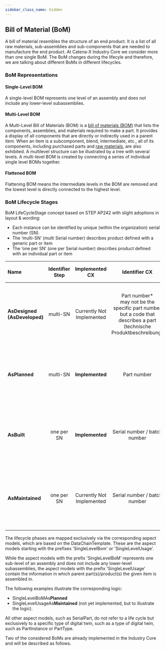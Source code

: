 ```yaml
---
sidebar_class_name: hidden
---
```


<!---
This work is licensed under the CC-BY-4.0 (https://creativecommons.org/licenses/by/4.0/legalcode).

- SPDX-License-Identifier: CC-BY-4.0
- SPDX-FileCopyrightText: 2023 BASF SE
- SPDX-FileCopyrightText: 2023 Bayerische Motoren Werke Aktiengesellschaft (BMW AG)
- SPDX-FileCopyrightText: 2023 Fraunhofer-Gesellschaft zur Foerderung der angewandten Forschung e.V. (represented by Fraunhofer ISST & Fraunhofer IML)
- SPDX-FileCopyrightText: 2023 German Edge Cloud GmbH & Co. KG
- SPDX-FileCopyrightText: 2023 Mercedes Benz AG
- SPDX-FileCopyrightText: 2023 Robert Bosch Manufacturing Solutions GmbH
- SPDX-FileCopyrightText: 2023 SAP SE
- SPDX-FileCopyrightText: 2023 Siemens AG
- SPDX-FileCopyrightText: 2023 T-Systems International GmbH
- SPDX-FileCopyrightText: 2023 ZF Friedrichshafen AG
- SPDX-FileCopyrightText: 2023 Contributors to the Eclipse Foundation
- Source URL: https://github.com/eclipse-tractusx/eclipse-tractusx.github.io/tree/main/docs-kits/kits/traceability-kit (latest version)
--->

## Bill of Material (BoM)

A bill of material resembles the structure of an end product. It is a list of all raw materials, sub-assemblies and sub-components that are needed to manufacture the end product.
At Catena-X Industry Core we consider more than one single BoM. The BoM changes during the lifecyle and therefore, we are talking about different BoMs in different lifecycles.

### BoM Representations

#### Single-Level BOM

A single-level BOM represents one level of an assembly and does not include any lower-level subassemblies.

#### Multi-Level BOM

A Multi-Level Bill of Materials (BOM) is a [bill of materials (BOM)](https://www.bterrell.com/sage-accpac-erp/manufacturing/definition-multi-level-bom/definition-bom/) that lists the components, assemblies, and materials required to make a part. It provides a display of all components that are directly or indirectly used in a parent item. When an item is a subcomponent, blend, intermediate, etc., all of its components, including purchased parts and [raw materials](https://www.bterrell.com/sage-accpac-erp/manufacturing/definition-multi-level-bom/definition-bom/definition-raw-materials/), are also exhibited. A multilevel structure can be illustrated by a tree with several levels. A multi-level BOM is created by connecting a series of individual single level BOMs together.

#### Flattened BOM

Flattening BOM means the intermediate levels in the BOM are removed and the lowest level is directly connected to the highest level.

### BoM Lifecycle Stages

BoM LifeCycleStage concept based on STEP AP242 with slight adoptions in layout & wording:

- Each instance can be identified by unique (within the organization) serial number (SN).
- The ‘multi-SN’ (multi Serial number) describes product defined with a generic part or item
- The ‘one per SN’ (one per Serial number) describes product defined with an individual part or item

| Name |Identifier Step |Implemented CX |Identifier CX| Description |Purpose |Creating time of BoM | BoM Ausprägungen | one/more fix suppliers |
| :--- | :----:|:----: |:----: |:----: | :----: |:----: |:----: |:----: |
| **AsDesigned (AsDeveloped)** | multi-SN | Currently Not Implemented |Part number* <br />may not be the specific part number but a code that describes a part<br />(technische Produktbeschreibung)  |BoM asDesigned is generated in the design phase of a new product including alternative parts. |Build up the initial BoM in design phase of a new automotive product including alternative parts<br />Expected to have research & development part descriptions instead of specific part numbers |starting 2 years before SoP (for e.g. of a new vehicle project) |150% incl. variants which will not be used later |partly known<br />can be open at this point of time |
| **AsPlanned** | multi-SN | **Implemented** |Part number|BoM AsPlanned is used to plan the manufacturing process including alternative parts. |BoM AsPlanned is used to plan manufacturing including alternative parts.<br />Sourcing will most likely be based on this (besides key parts which start earlier) |starting 1,5 years before building the first component |120% of all variants are covered, incl. possibly multiple suppliers for the same component |fixed suppliers, could be more than one supplier per part|
| **AsBuilt** | one per SN | **Implemented**|Serial number / batch number | BoM AsBuilt describes a product as manufactured. | BoM as a component is built or manufactured.<br />During manufactoring of for e.g. a vehicle the serial numbers & batch numbers are documented (German: Verbaudokumentation).<br />This leads to one BoM per built car|during building process or directly after finishing|100% |one specific supplier|
| **AsMaintained** | one per SN | Currently Not Implemented |Serial number / batch number | BoM AsMaintained describes the product after purchasing by a customer and updates by maintenance. | BoM after for e.g. a vehicle was picked up by the customer. Changes to live cycle before may apply due to maintenance or repair work e.g. exchange of parts, liquids, ...|Starts when customer has picked up the product, updating if any change is done|100% inkl. replaced parts, incl. history of exchanged parts |one specific supplier|

The lifecycle phases are mapped exclusively via the corresponding aspect models, which are based on the DataChainTemplate.
These are the aspect models starting with the prefixes 'SingleLevelBom' or 'SingleLevelUsage'.

While the aspect models with the prefix 'SingleLevelBoM' represents one sub-level of an assembly and does not include any lower-level subassemblies, the aspect models with the prefix 'SingleLevelUsage' contain the information in which parent part(s)/product(s) the given item is assembled in.

The following examples illustrate the corresponding logic:
- SingleLevelBoMAs**Planned**
- SingleLevelUsageAs**Maintained** (not yet implemented, but to illustrate the logic).

All other aspect models, such as SerialPart, do not refer to a life cycle but exclusively to a specific type of digital twin, such as a type of digital twin, such as PartInstance or PartType.

Two of the considered BoMs are already implemented in the Industry Core and will be described as follows.
